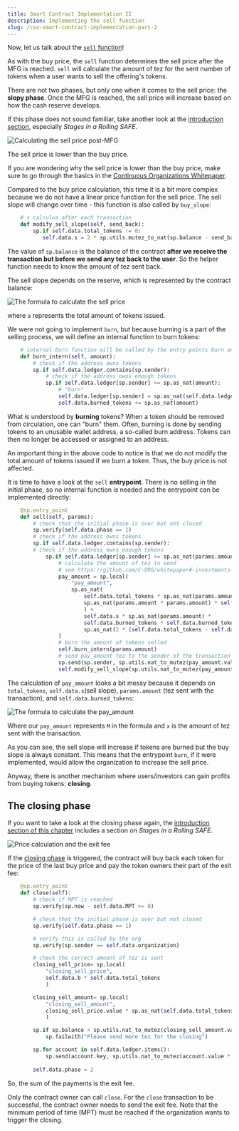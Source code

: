 ```yaml
---
title: Smart Contract Implementation II
description: Implementing the sell function
slug: /cso-smart-contract-implementation-part-2
---
```


Now, let us talk about the [`sell` function](https://github.com/C-ORG/whitepaper#sell-calculus)!

As with the buy price, the `sell` function determines the sell price after the MFG is reached. `sell` will calculate the amount of tez for the sent number of tokens when a user wants to sell the offering's tokens.

There are not two phases, but only one when it comes to the sell price: the **slopy phase**. Once the MFG is reached, the sell price will increase based on how the cash reserve develops.

<HighlightBox type="tip">

If this phase does not sound familiar, take another look at the [introduction section](...), especially _Stages in a Rolling SAFE_.

</HighlightBox>

![Calculating the sell price post-MFG](/images/sell-calculus.png)

The sell price is lower than the buy price.

<HighlightBox type="info">

If you are wondering why the sell price is lower than the buy price, make sure to go through the basics in the [Continuous Organizations Whitepaper](https://github.com/C-ORG/whitepaper).

</HighlightBox>

Compared to the buy price calculation, this time it is a bit more complex because we do not have a linear price function for the sell price. The sell slope will change over time - this function is also called by `buy_slope`:

```python
    # s calculus after each transaction
    def modify_sell_slope(self, send_back):
        sp.if self.data.total_tokens != 0:
           self.data.s = 2 * sp.utils.mutez_to_nat(sp.balance - send_back) / (self.data.total_tokens * self.data.total_tokens)
```

The value of `sp.balance` is the balance of the contract __after we receive the transaction but before we send any tez back to the user__. So the helper function needs to know the amount of tez sent back.

The sell slope depends on the reserve, which is represented by the contract balance:

![The formula to calculate the sell price](images/sell-calculus-formula-3)

where `a` represents the total amount of tokens issued.

We were not going to implement `burn`, but because burning is a part of the selling process, we will define an internal function to burn tokens:

```python          
    # internal burn function will be called by the entry points burn and sell
    def burn_intern(self, amount):
        # check if the address owns tokens
        sp.if self.data.ledger.contains(sp.sender):
            # check if the address owns enough tokens
            sp.if self.data.ledger[sp.sender] >= sp.as_nat(amount):
                # "burn"
                self.data.ledger[sp.sender] = sp.as_nat(self.data.ledger[sp.sender] - sp.as_nat(amount))
                self.data.burned_tokens += sp.as_nat(amount)
```

<HighlightBox type="info">

What is understood by **burning** tokens? When a token should be removed from circulation, one can "burn" them. Often, burning is done by sending tokens to an unusable wallet address, a so-called burn address. Tokens can then no longer be accessed or assigned to an address.

</HighlightBox>

An important thing in the above code to notice is that we do not modify the total amount of tokens issued if we burn a token. Thus, the buy price is not affected.

It is time to have a look at the `sell` **entrypoint**. There is no selling in the initial phase, so no internal function is needed and the entrypoint can be implemented directly:

```python
    @sp.entry_point
    def sell(self, params):
        # check that the initial phase is over but not closed
        sp.verify(self.data.phase == 1)
        # check if the address owns tokens
        sp.if self.data.ledger.contains(sp.sender):
        # check if the address owns enough tokens
            sp.if self.data.ledger[sp.sender] >= sp.as_nat(params.amount):
                # calculate the amount of tez to send
                # see https://github.com/C-ORG/whitepaper#-investments---sell
                pay_amount = sp.local(
                    "pay_amount", 
                    sp.as_nat(
                        self.data.total_tokens * sp.as_nat(params.amount) * self.data.s - 
                        sp.as_nat(params.amount * params.amount) * self.data.s / 2 
                        ) + 
                        self.data.s * sp.as_nat(params.amount) * 
                        self.data.burned_tokens * self.data.burned_tokens /
                        sp.as_nat(2 * (self.data.total_tokens - self.data.burned_tokens) )
                )
                # burn the amount of tokens selled
                self.burn_intern(params.amount)
                # send pay_amount tez to the sender of the transaction
                sp.send(sp.sender, sp.utils.nat_to_mutez(pay_amount.value))
                self.modify_sell_slope(sp.utils.nat_to_mutez(pay_amount.value))
```

The calculation of `pay_amount` looks a bit messy because it depends on `total_tokens`, `self.data.s`(sell slope), `params.amount` (tez sent with the transaction), and `self.data.burned_tokens`:

![The formula to calculate the `pay_amount`](images/sell-calculus-formula-7.png)

Where our `pay_amount` represents `M` in the formula and `x` is the amount of tez sent with the transaction.

As you can see, the sell slope will increase if tokens are burned but the buy slope is always constant. This means that the entrypoint `burn`, if it were implemented, would allow the organization to increase the sell price.

Anyway, there is another mechanism where users/investors can gain profits from buying tokens: __closing__.

## The closing phase

<HighlightBox type="tip">

If you want to take a look at the closing phase again, the [introduction section of this chapter](...) includes a section on _Stages in a Rolling SAFE_.

</HighlightBox>

![Price calculation and the exit fee](/images/exit_fee.png)

If the [closing phase](https://github.com/C-ORG/whitepaper#closing) is triggered, the contract will buy back each token for the price of the last buy price and pay the token owners their part of the exit fee:

```python
    @sp.entry_point
    def close(self):
        # check if MPT is reached
        sp.verify(sp.now - self.data.MPT >= 0)

        # check that the initial phase is over but not closed
        sp.verify(self.data.phase == 1)

        # verify this is called by the org
        sp.verify(sp.sender == self.data.organization)

        # check the correct amount of tez is sent
        closing_sell_price= sp.local(
            "closing_sell_price",
            self.data.b * self.data.total_tokens
            )

        closing_sell_amount= sp.local(
            "closing_sell_amount",
            closing_sell_price.value * sp.as_nat(self.data.total_tokens - self.data.burned_tokens)
            )

        sp.if sp.balance < sp.utils.nat_to_mutez(closing_sell_amount.value):
            sp.failwith("Please send more tez for the closing")

        sp.for account in self.data.ledger.items():
            sp.send(account.key, sp.utils.nat_to_mutez(account.value * closing_sell_price.value))
        
        self.data.phase = 2

```

So, the sum of the payments is the exit fee.

Only the contract owner can call `close`. For the `close` transaction to be successful, the contract owner needs to send the exit fee. Note that the minimum period of time (MPT) must be reached if the organization wants to trigger the closing.
